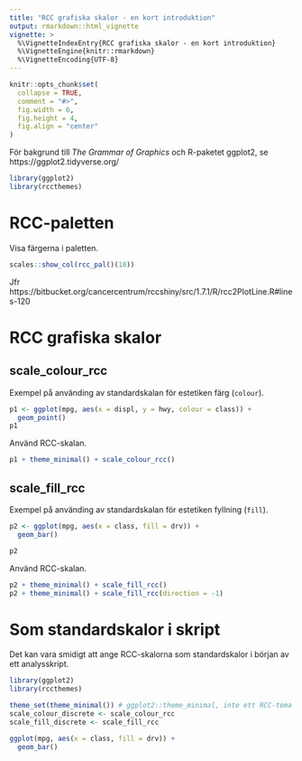```yaml
---
title: "RCC grafiska skalor - en kort introduktion"
output: rmarkdown::html_vignette
vignette: >
  %\VignetteIndexEntry{RCC grafiska skalor - en kort introduktion}
  %\VignetteEngine{knitr::rmarkdown}
  %\VignetteEncoding{UTF-8}
---
```


```r
knitr::opts_chunk$set(
  collapse = TRUE,
  comment = "#>",
  fig.width = 6,
  fig.height = 4,
  fig.align = "center"
)
```

För bakgrund till _The Grammar of Graphics_ och R-paketet ggplot2, se https://ggplot2.tidyverse.org/

```r
library(ggplot2)
library(rccthemes)
```

# RCC-paletten

Visa färgerna i paletten.

```r
scales::show_col(rcc_pal()(10))
```

Jfr
https://bitbucket.org/cancercentrum/rccshiny/src/1.7.1/R/rcc2PlotLine.R#lines-120

# RCC grafiska skalor

## scale_colour_rcc

Exempel på använding av standardskalan för estetiken färg (`colour`).

```r
p1 <- ggplot(mpg, aes(x = displ, y = hwy, colour = class)) +
  geom_point()
p1
```

Använd RCC-skalan.

```r
p1 + theme_minimal() + scale_colour_rcc()
```

## scale_fill_rcc

Exempel på använding av standardskalan för estetiken fyllning (`fill`).

```r
p2 <- ggplot(mpg, aes(x = class, fill = drv)) +
  geom_bar()

p2
```

Använd RCC-skalan.

```r
p2 + theme_minimal() + scale_fill_rcc()
p2 + theme_minimal() + scale_fill_rcc(direction = -1)
```

# Som standardskalor i skript

Det kan vara smidigt att ange RCC-skalorna som standardskalor i början av ett analysskript.

```r
library(ggplot2)
library(rccthemes)

theme_set(theme_minimal()) # ggplot2::theme_minimal, inte ett RCC-tema
scale_colour_discrete <- scale_colour_rcc
scale_fill_discrete <- scale_fill_rcc
```

```r
ggplot(mpg, aes(x = class, fill = drv)) +
  geom_bar()
```

